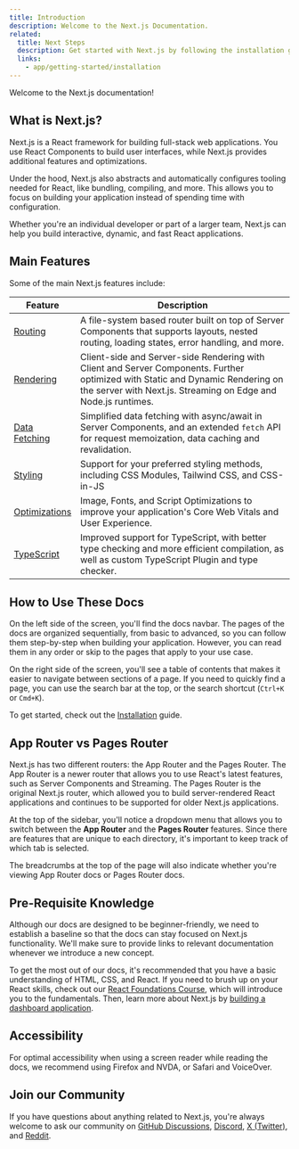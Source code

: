 ```yaml
---
title: Introduction
description: Welcome to the Next.js Documentation.
related:
  title: Next Steps
  description: Get started with Next.js by following the installation guide.
  links:
    - app/getting-started/installation
---
```


Welcome to the Next.js documentation!

## What is Next.js?

Next.js is a React framework for building full-stack web applications. You use React Components to build user interfaces, while Next.js provides additional features and optimizations.

Under the hood, Next.js also abstracts and automatically configures tooling needed for React, like bundling, compiling, and more. This allows you to focus on building your application instead of spending time with configuration.

Whether you're an individual developer or part of a larger team, Next.js can help you build interactive, dynamic, and fast React applications.

## Main Features

Some of the main Next.js features include:

| Feature                                                            | Description                                                                                                                                                                                      |
| ------------------------------------------------------------------ | ------------------------------------------------------------------------------------------------------------------------------------------------------------------------------------------------ |
| [Routing](/docs/app/building-your-application/routing)             | A file-system based router built on top of Server Components that supports layouts, nested routing, loading states, error handling, and more.                                                    |
| [Rendering](/docs/app/building-your-application/rendering)         | Client-side and Server-side Rendering with Client and Server Components. Further optimized with Static and Dynamic Rendering on the server with Next.js. Streaming on Edge and Node.js runtimes. |
| [Data Fetching](/docs/app/building-your-application/data-fetching) | Simplified data fetching with async/await in Server Components, and an extended `fetch` API for request memoization, data caching and revalidation.                                              |
| [Styling](/docs/app/building-your-application/styling)             | Support for your preferred styling methods, including CSS Modules, Tailwind CSS, and CSS-in-JS                                                                                                   |
| [Optimizations](/docs/app/building-your-application/optimizing)    | Image, Fonts, and Script Optimizations to improve your application's Core Web Vitals and User Experience.                                                                                        |
| [TypeScript](/docs/app/api-reference/config/typescript)            | Improved support for TypeScript, with better type checking and more efficient compilation, as well as custom TypeScript Plugin and type checker.                                                 |

## How to Use These Docs

On the left side of the screen, you'll find the docs navbar. The pages of the docs are organized sequentially, from basic to advanced, so you can follow them step-by-step when building your application. However, you can read them in any order or skip to the pages that apply to your use case.

On the right side of the screen, you'll see a table of contents that makes it easier to navigate between sections of a page. If you need to quickly find a page, you can use the search bar at the top, or the search shortcut (`Ctrl+K` or `Cmd+K`).

To get started, check out the [Installation](/docs/app/getting-started/installation) guide.

## App Router vs Pages Router

Next.js has two different routers: the App Router and the Pages Router. The App Router is a newer router that allows you to use React's latest features, such as Server Components and Streaming. The Pages Router is the original Next.js router, which allowed you to build server-rendered React applications and continues to be supported for older Next.js applications.

At the top of the sidebar, you'll notice a dropdown menu that allows you to switch between the **App Router** and the **Pages Router** features. Since there are features that are unique to each directory, it's important to keep track of which tab is selected.

The breadcrumbs at the top of the page will also indicate whether you're viewing App Router docs or Pages Router docs.

## Pre-Requisite Knowledge

Although our docs are designed to be beginner-friendly, we need to establish a baseline so that the docs can stay focused on Next.js functionality. We'll make sure to provide links to relevant documentation whenever we introduce a new concept.

To get the most out of our docs, it's recommended that you have a basic understanding of HTML, CSS, and React. If you need to brush up on your React skills, check out our [React Foundations Course](/learn/react-foundations), which will introduce you to the fundamentals. Then, learn more about Next.js by [building a dashboard application](/learn/dashboard-app).

## Accessibility

For optimal accessibility when using a screen reader while reading the docs, we recommend using Firefox and NVDA, or Safari and VoiceOver.

## Join our Community

If you have questions about anything related to Next.js, you're always welcome to ask our community on [GitHub Discussions](https://github.com/vercel/next.js/discussions), [Discord](https://discord.com/invite/bUG2bvbtHy), [X (Twitter)](https://x.com/nextjs), and [Reddit](https://www.reddit.com/r/nextjs).
